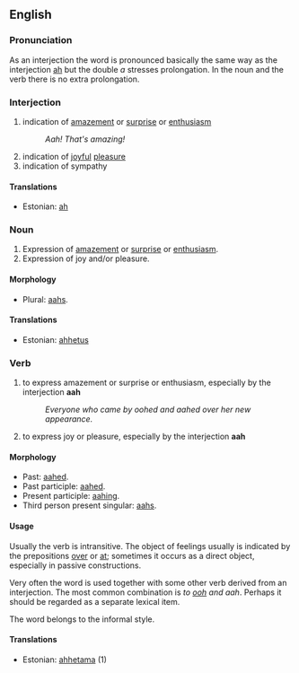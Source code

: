 ==English==

===Pronunciation===

As an interjection the word is pronounced basically the same way as the interjection [[ah]] but the double ''a'' stresses prolongation. In the noun and the verb there is no extra prolongation.  

===Interjection===
# indication of [[amazement]] or [[surprise]] or [[enthusiasm]] 
#: ''Aah! That's amazing!''
# indication of [[joy]]ful [[pleasure]]
# indication of sympathy

====Translations====
* Estonian: [[ah]]

===Noun===
# Expression of [[amazement]] or [[surprise]] or [[enthusiasm]]. 
# Expression of joy and/or pleasure. 

====Morphology====
*Plural: [[aahs]].

====Translations====
*Estonian: [[ahhetus]]

===Verb===
# to express amazement or surprise or enthusiasm, especially by the interjection '''aah'''
#: ''Everyone who came by oohed and aahed over her new appearance.''
# to express joy or pleasure, especially by the interjection '''aah'''

====Morphology====
*Past: [[aahed]]. 
*Past participle: [[aahed]]. 
*Present participle: [[aahing]].
*Third person present singular: [[aahs]].

====Usage====
Usually the verb is intransitive. The object of feelings usually is indicated by the prepositions [[over]] or [[at]]; sometimes it occurs as a direct object, especially in passive constructions. 

Very often the word is used together with some other verb derived from an interjection. The most common combination is ''to [[ooh]] and aah''. Perhaps it should be regarded as a separate lexical item.  

The word belongs to the informal style.

====Translations====
*Estonian: [[ahhetama]] (1)